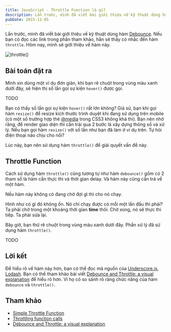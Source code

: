 ```yaml
---
title: JavaScript - Throttle Function là gì?
description: Lần trước, mình đã viết bài giới thiệu về kỹ thuật dùng hàm Debounce. Nếu bạn có đọc các link trong phần tham khảo, hẵn sẽ thấy có nhắc đến hàm throttle. Hôm nay, mình sẽ giới thiệu về hàm này.
pubDate: 2015-11-05
---
```


Lần trước, mình đã viết bài giới thiệu về kỹ thuật dùng hàm [Debounce](http://vhnam.github.io/blog/javascript-debounce-function-la-gi/). Nếu bạn có đọc các link trong phần tham khảo, hẵn sẽ thấy có nhắc đến hàm `throttle`. Hôm nay, mình sẽ giới thiệu về hàm này.

![throttle()](../../assets/tutorials/javascript-throttle-function-la-gi/pendulum.png)

## Bài toán đặt ra

Mình xin dùng một ví dụ đơn giản, khi bạn rê chuột trong vùng màu xanh dưới đây, sẽ hiện thị số lần gọi sự kiện `hover()` được gọi.

TODO

Bạn có thấy số lần gọi sự kiện `hover()` rất lớn không? Giả sử, bạn khi gọi hàm `resize()` để resize kích thước trình duyệt khi đang sử dụng trên mobile (có một số trường hợp thẻ [@media](http://www.w3.org/TR/css3-mediaqueries/) trong CSS3 không khả thi). Bạn nên nhớ rằng, để render giao diện thì cần trải qua 2 bước là xây dựng thông số và xử lý. Nếu bạn gọi hàm `resize()` với số lần như bạn đã làm ở ví dụ trên. Tự hỏi điện thoại nào chịu cho nổi?

Lúc này, bạn nên sử dụng hàm `throttle()` để giải quyết vấn đề này.

## Throttle Function

Cách sử dụng hàm `throttle()` cũng tương tự như hàm `debounce()` gồm có 2 tham số là hàm cần thực thi và thời gian delay. Và hàm này cũng cần trả về một hàm.

Nếu hàm này không có đang chờ đợi gì thì cho nó chạy.

Hình như có gì đó không ổn. Nó chỉ chạy được có mỗi một lần đầu thì phải? Ta phải chờ trong một khoảng thời gian **time** thôi. Chờ xong, nó sẽ thực thi tiếp. Ta phải sửa lại.

Bây giờ, bạn thử rê chuột trong vùng màu xanh dưới đây. Phần xử lý đã sử dụng hàm `throttle()`.

TODO

## Lời kết

Để hiểu rõ về hàm này hơn, bạn có thể đọc mã nguồn của [Underscore.js](http://underscorejs.org/#debounce), [Lodash](https://lodash.com/docs#debounce). Bạn có thể tham khảo bài viết [Debounce and Throttle: a visual explanation](http://drupalmotion.com/article/debounce-and-throttle-visual-explanation) để hiểu rõ hơn. Vì họ có so sánh rõ ràng chức năng của hàm `debounce` và `throttle()`.

## Tham khảo

*   [Simple Throttle Function](http://sampsonblog.com/749/simple-throttle-function)
*   [Throttling function calls](https://remysharp.com/2010/07/21/throttling-function-calls)
*   [Debounce and Throttle: a visual explanation](http://drupalmotion.com/article/debounce-and-throttle-visual-explanation)